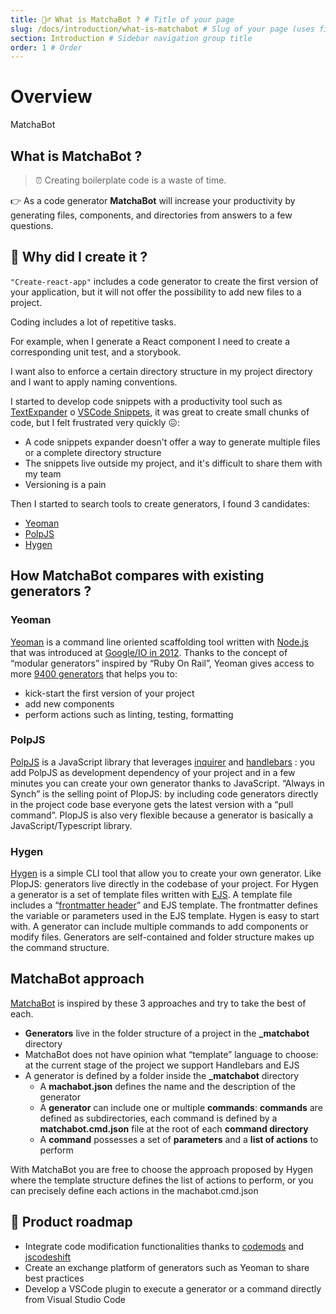 ```yaml
---
title: 🙋‍♂️ What is MatchaBot ? # Title of your page
slug: /docs/introduction/what-is-matchabot # Slug of your page (uses file name as default)
section: Introduction # Sidebar navigation group title
order: 1 # Order
---
```


# Overview

MatchaBot


## What is MatchaBot ?

> ⏰ Creating boilerplate code is a waste of time.

👉 As a code generator **MatchaBot** will increase your productivity by generating files, components, and directories from answers to a few questions.

## 🙋 Why did I create it ?

`"Create-react-app"` includes a code generator to create the first version of your application, but it will not offer the possibility to add new files to a project.

Coding includes a lot of repetitive tasks.

For example, when I generate a React component I need to create a corresponding unit test, and a storybook. 

I want also to enforce a certain directory structure in my project directory and I want to apply naming conventions.

I started to develop code snippets with a productivity tool such as [TextExpander](https://textexpander.com/) o [VSCode Snippets](https://code.visualstudio.com/docs/editor/userdefinedsnippets), it was great to create small chunks of code, but I felt frustrated very quickly 😖:



*   A code snippets expander doesn't offer a way to generate multiple files or a complete directory structure
*   The snippets live outside my project, and it's difficult to share them with my team
*   Versioning is a pain

Then I started to search tools to create generators, I found 3 candidates:



*   [Yeoman](https://yeoman.io/)
*   [PolpJS](https://plopjs.com/)
*   [Hygen](https://www.hygen.io/)


## How MatchaBot compares with existing generators ?

### Yeoman 

[Yeoman](https://en.wikipedia.org/wiki/Yeoman_(software)) is a command line oriented scaffolding tool written with [Node.js](https://nodejs.org/) that was introduced at [Google/IO in 2012](https://www.youtube.com/watch?v=Mk-tFn2Ix6g). Thanks to the concept of “modular generators” inspired by “Ruby On Rail”, Yeoman gives access to more [9400 generators](https://yeoman.io/generators/) that helps you to:


*   kick-start the first version of your project
*   add new components
*   perform actions such as linting, testing, formatting

### PolpJS

[PolpJS](https://plopjs.com/) is a JavaScript library that leverages [inquirer](https://www.npmjs.com/package/inquirer) and [handlebars](https://handlebarsjs.com/) : you add PolpJS as development dependency  of your project and in a few minutes you can create your own generator thanks to JavaScript. “Always in Synch” is the selling point of PlopJS: by including code generators directly in the project code base everyone gets the latest version with a “pull command”. PlopJS is also very flexible because a generator is basically a JavaScript/Typescript library.

### Hygen

[Hygen](https://www.hygen.io/) is a simple CLI tool that allow you to create your own generator. Like PlopJS:  generators live directly in the codebase of your project. For Hygen a generator is a set of template files written with [EJS](https://ejs.co/). A template file includes a “[frontmatter header](https://jekyllrb.com/docs/front-matter/)” and EJS template. The frontmatter defines the variable or parameters used in the EJS template. Hygen is easy to start with. A generator can include multiple commands to add components or modify files. Generators are self-contained and folder structure makes up the command structure.

## MatchaBot approach 

[MatchaBot](https://www.matchabot.site) is inspired by these 3 approaches and try to take the best of each.



*   **Generators** live in the folder structure of a project in the **_matchabot** directory
*   MatchaBot does not have opinion what “template” language to choose: at the current stage of the project we support Handlebars and EJS
*   A generator is defined by a folder inside the **_matchabot** directory
    *   A **machabot.json** defines the name and the description of the generator
    *   A **generator** can include one or multiple **commands**: **commands** are defined as subdirectories, each command is defined by a **matchabot.cmd.json** file at the root of each **command directory**
    *   A **command** possesses a set of **parameters** and a **list of actions** to perform

With MatchaBot you are free to choose the approach proposed by Hygen where the template structure defines the list of actions to perform, or you can precisely define each actions in the machabot.cmd.json


## 🚀 Product roadmap 


*   Integrate code modification functionalities  thanks to [codemods](https://github.com/facebook/codemod) and [jscodeshift](https://github.com/serapath/knowledge/blob/master/javascript/reference/ast/jscodeshift.md)
*   Create an exchange platform of generators such as Yeoman to share best practices
*   Develop a VSCode plugin to execute a generator or a command directly from Visual Studio Code



           
